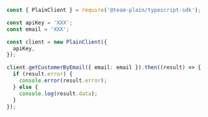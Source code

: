 ```ts filename="script.js" {3-4}
const { PlainClient } = require('@team-plain/typescript-sdk');

const apiKey = 'XXX';
const email = 'XXX';

const client = new PlainClient({
  apiKey,
});

client.getCustomerByEmail({ email: email }).then((result) => {
  if (result.error) {
    console.error(result.error);
  } else {
    console.log(result.data);
  }
});
```
